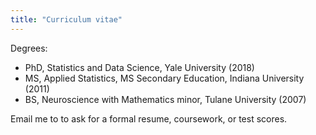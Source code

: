 ```yaml
---
title: "Curriculum vitae"
---
```



Degrees:

- PhD, Statistics and Data Science, Yale University (2018)
- MS, Applied Statistics, MS Secondary Education, Indiana University (2011)
- BS, Neuroscience with Mathematics minor, Tulane University (2007)


Email me to to ask for a formal resume, coursework, or test scores.